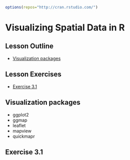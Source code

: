 ```r
options(repos="http://cran.rstudio.com/")
```

# Visualizing Spatial Data in R

## Lesson Outline
- [Visualization packages](#visualization-packages)

## Lesson Exercises
- [Exercise 3.1](#exercise-31)

## Visualization packages
- ggplot2
- ggmap
- leaflet
- mapview
- quickmapr

## Exercise 3.1